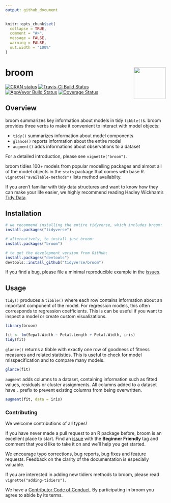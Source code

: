 ```yaml
---
output: github_document
---
```


<!-- README.md is generated from README.Rmd. Please edit that file -->

```r
knitr::opts_chunk$set(
  collapse = TRUE,
  comment = "#>",
  message = FALSE,
  warning = FALSE,
  out.width = "100%"
)
```

# broom  <img src="man/figures/logo.png" align="right" width="100" height="100" />

[![CRAN status](https://www.r-pkg.org/badges/version/broom)](https://cran.r-project.org/package=broom)
[![Travis-CI Build Status](https://travis-ci.org/tidyverse/broom.svg?branch=master)](https://travis-ci.org/tidyverse/broom)
[![AppVeyor Build Status](https://ci.appveyor.com/api/projects/status/github/tidyverse/broom?branch=master&svg=true)](https://ci.appveyor.com/project/tidyverse/broom)
[![Coverage Status](https://img.shields.io/codecov/c/github/tidyverse/broom/master.svg)](https://codecov.io/github/tidyverse/broom?branch=master)

## Overview

broom summarizes key information about models in tidy `tibble()`s. broom provides three verbs to make it convenient to interact with model objects:

- `tidy()` summarizes information about model components
- `glance()` reports information about the entire model
- `augment()` adds informations about observations to a dataset

For a detailed introduction, please see `vignette("broom")`.

broom tidies 100+ models from popular modelling packages and almost all of the model objects in the `stats` package that comes with base R. `vignette("available-methods")` lists method availabilty.

If you aren't familiar with tidy data structures and want to know how they can make your life easier, we highly recommend reading Hadley Wickham's [Tidy Data](http://www.jstatsoft.org/v59/i10).

## Installation

```r
# we recommend installing the entire tidyverse, which includes broom:
install.packages("tidyverse")

# alternatively, to install just broom:
install.packages("broom")

# to get the development version from GitHub:
install.packages("devtools")
devtools::install_github("tidyverse/broom")
```

If you find a bug, please file a minimal reproducible example in the [issues](https://github.com/tidyverse/broom/issues).

## Usage

`tidy()` produces a `tibble()` where each row contains information about an important component of the model. For regression models, this often corresponds to regression coefficients. This is can be useful if you want to inspect a model or create custom visualizations.

```r
library(broom)

fit <- lm(Sepal.Width ~ Petal.Length + Petal.Width, iris)
tidy(fit)
```

`glance()` returns a tibble with exactly one row of goodness of fitness measures and related statistics. This is useful to check for model misspecification and to compare many models.

```r
glance(fit)
```

`augment` adds columns to a dataset, containing information such as fitted values, residuals or cluster assignments. All columns added to a dataset have `.` prefix to prevent existing columns from being overwritten.

```r
augment(fit, data = iris)
```

### Contributing

We welcome contributions of all types!

If you have never made a pull request to an R package before, broom is an excellent place to start. Find an [issue](https://github.com/tidyverse/broom/issues/) with the **Beginner Friendly** tag and comment that you'd like to take it on and we'll help you get started.

We encourage typo corrections, bug reports, bug fixes and feature requests. Feedback on the clarity of the documentation is especially valuable.

If you are interested in adding new tidiers methods to broom, please read `vignette("adding-tidiers")`.

We have a [Contributor Code of Conduct](CODE_OF_CONDUCT.md). By participating in broom you agree to abide by its terms.
